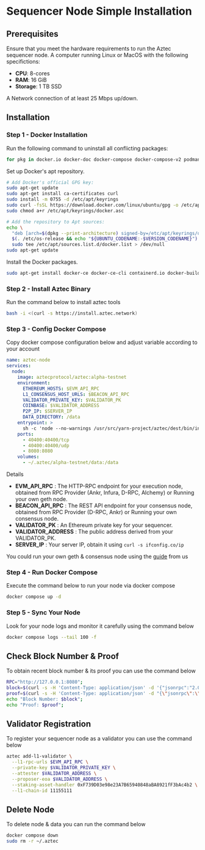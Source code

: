 
# Sequencer Node Simple Installation 

## Prerequisites
Ensure that you meet the hardware requirements to run the Aztec sequencer node. A computer running Linux or MacOS with the following specifictions:

* **CPU**: 8-cores
* **RAM**: 16 GiB
* **Storage**: 1 TB SSD

A Network connection of at least 25 Mbps up/down.


## Installation
### Step 1 - Docker Installation
Run the following command to uninstall all conflicting packages:
```bash copy
for pkg in docker.io docker-doc docker-compose docker-compose-v2 podman-docker containerd runc; do sudo apt-get remove $pkg; done
```

Set up Docker's apt repository.
```bash copy
# Add Docker's official GPG key:
sudo apt-get update
sudo apt-get install ca-certificates curl
sudo install -m 0755 -d /etc/apt/keyrings
sudo curl -fsSL https://download.docker.com/linux/ubuntu/gpg -o /etc/apt/keyrings/docker.asc
sudo chmod a+r /etc/apt/keyrings/docker.asc

# Add the repository to Apt sources:
echo \
  "deb [arch=$(dpkg --print-architecture) signed-by=/etc/apt/keyrings/docker.asc] https://download.docker.com/linux/ubuntu \
  $(. /etc/os-release && echo "${UBUNTU_CODENAME:-$VERSION_CODENAME}") stable" | \
  sudo tee /etc/apt/sources.list.d/docker.list > /dev/null
sudo apt-get update
```

Install the Docker packages.

```bash copy
sudo apt-get install docker-ce docker-ce-cli containerd.io docker-buildx-plugin docker-compose-plugin -y
```

### Step 2 - Install Aztec Binary
Run the command below to install aztec tools
```bash copy
bash -i <(curl -s https://install.aztec.network)
```

### Step 3 - Config Docker Compose
Copy docker compose configuration below and adjust variable according to your account
```yml copy
name: aztec-node
services:
  node:
    image: aztecprotocol/aztec:alpha-testnet
    environment:
      ETHEREUM_HOSTS: $EVM_API_RPC
      L1_CONSENSUS_HOST_URLS: $BEACON_API_RPC
      VALIDATOR_PRIVATE_KEY: $VALIDATOR_PK
      COINBASE: $VALIDATOR_ADDRESS
      P2P_IP: $SERVER_IP
      DATA_DIRECTORY: /data
    entrypoint: >
      sh -c 'node --no-warnings /usr/src/yarn-project/aztec/dest/bin/index.js start --network alpha-testnet start --node --archiver --sequencer'
    ports:
      - 40400:40400/tcp
      - 40400:40400/udp
      - 8080:8080
    volumes:
      - ~/.aztec/alpha-testnet/data:/data
```
Details
- **EVM_API_RPC** : The HTTP-RPC endpoint for your execution node, obtained from RPC Provider (Ankr, Infura, D-RPC, Alchemy) or Running your own geth node.
- **BEACON_API_RPC** : The REST API endpoint for your consensus node, obtained from RPC Provider (D-RPC, Ankr) or Running your own consensus node.
- **VALIDATOR_PK** : An Ethereum private key for your sequencer.
- **VALIDATOR_ADDRESS** : The public address derived from your VALIDATOR_PK.
- **SERVER_IP** : Your server IP, obtain it using ```curl -s ifconfig.co/ip```

You could run your own geth & consensus node using the [guide](/guide/testnet/eth-sepolia/installation) from us

### Step 4 - Run Docker Compose
Execute the command below to run your node via docker compose
```bash copy
docker compose up -d
```

### Step 5 - Sync Your Node
Look for your node logs and monitor it carefully using the command below
```bash copy
docker compose logs --tail 100 -f
```

## Check Block Number & Proof
To obtain recent block number & its proof you can use the command below
```bash copy
RPC="http://127.0.0.1:8080";
block=$(curl -s -H 'Content-Type: application/json' -d '{"jsonrpc":"2.0","method":"node_getL2Tips","params":[],"id":67}' $RPC | jq -r .result.proven.number); 
proof=$(curl -s -H 'Content-Type: application/json' -d "{\"jsonrpc\":\"2.0\",\"method\":\"node_getArchiveSiblingPath\",\"params\":[\"$block\",\"$block\"],\"id\":67}" $RPC | jq -r .result); 
echo "Block Number: $block"; 
echo "Proof: $proof"; 
```

## Validator Registration
To register your sequencer node as a validator you can use the command below
```bash copy
aztec add-l1-validator \
  --l1-rpc-urls $EVM_API_RPC \
  --private-key $VALIDATOR_PRIVATE_KEY \
  --attester $VALIDATOR_ADDRESS \
  --proposer-eoa $VALIDATOR_ADDRESS \
  --staking-asset-handler 0xF739D03e98e23A7B65940848aBA8921fF3bAc4b2 \
  --l1-chain-id 11155111
```

## Delete Node
To delete node & data you can run the command below
```bash copy
docker compose down
sudo rm -r ~/.aztec
```